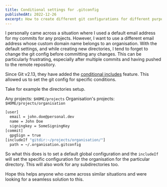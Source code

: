 ```yaml
---
title: Conditional settings for .gitconfig
publishedAt: 2022-12-26
excerpt: How to create different git configurations for different purposes
---
```


I personally came across a situation where I used a default email address for my commits for any projects. However, I want to use a different email address whose custom domain name belongs to an organisation. With the default settings, and while creating new directories, I tend to forget to change the git config before committing any changes. This can be particularly frustrating, especially after multiple commits and having pushed to the remote repository.

Since Git v2.13, they have added the [conditional includes](https://git-scm.com/docs/git-config#_conditional_includes) feature. This allowed us to set the git config for specific conditions.

Take for example the directories setup.

Any projects: `$HOME/projects`
Organisation's projects: `$HOME/projects/organisation`


```bash .gitconfig
[user]
  email = john.doe@personal.dev
  name = John Doe
  signingkey = SomeSigningKey
[commit]
  gpgSign = true
[includeIf "gitdir:~/projects/organisation/"]
  path = ~/.organisation.gitconfig
```

So what this does is to set a default global configuration and the `includeIf` will set the specific configuration for the organisation for the particular directory. This will also work for any subdirectories too.

Hope this helps anyone who came across similar situations and were looking for a seamless solution to this.

